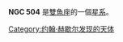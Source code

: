 {{NGCInfoBox|NGCID=NGC 504|發現者=約翰·弗里德里希·威廉·赫歇爾|發現日期=1827年11月22日|其他編號=UGC 935, MCG 5-4-41,ZWG 502.64|曆元=J2000.0
|赤經=1時23分28.1秒|赤緯=33°12'14"|星座=雙魚座|星體=星系|星等=13|表面亮度=12.5|藍等=14}}

'''NGC 504''' 是[[雙魚座|雙魚座]]的一個[[星系|星系]]。

{{NGCReference|504}}
{{Catalogs|NGC=504}}

{{Galaxy-stub}}

[[Category:约翰·赫歇尔发现的天体|Category:约翰·赫歇尔发现的天体]]